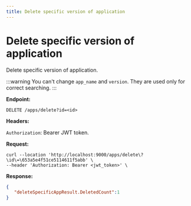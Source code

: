 ```yaml
---
title: Delete specific version of application
---
```


# Delete specific version of application

Delete specific version of application.

:::warning
You can't change `app_name` and `version`. They are used only for correct searching.
:::

**Endpoint:**

`DELETE /apps/delete?id=<id>`

**Headers:**

`Authorization`: Bearer JWT token.

**Request:**
```
curl --location 'http://localhost:9000/apps/delete\?\id\=\653a5e4f51ce5114611f5abb' \
--header 'Authorization: Bearer <jwt_token>' \
```


**Response:**

```json
{
   "deleteSpecificAppResult.DeletedCount":1
}
```